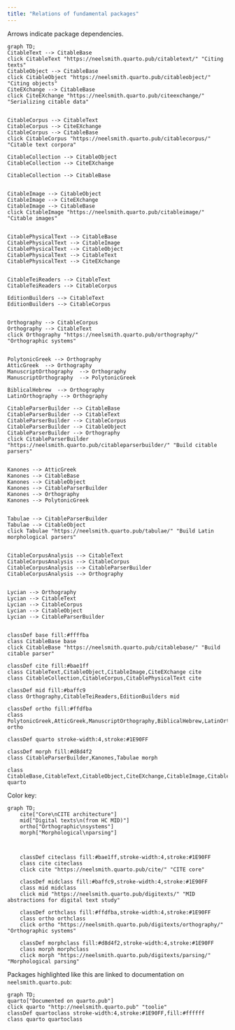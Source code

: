 ```yaml
---
title: "Relations of fundamental packages"
---
```


Arrows indicate package dependencies.

```mermaid
graph TD;
CitableText --> CitableBase
click CitableText "https://neelsmith.quarto.pub/citabletext/" "Citing texts"
CitableObject --> CitableBase
click CitableObject "https://neelsmith.quarto.pub/citableobject/" "Citing objects"
CiteEXchange --> CitableBase
click CiteEXchange "https://neelsmith.quarto.pub/citeexchange/" "Serializing citable data"


CitableCorpus --> CitableText
CitableCorpus --> CiteEXchange
CitableCorpus --> CitableBase
click CitableCorpus "https://neelsmith.quarto.pub/citablecorpus/" "Citable text corpora"

CitableCollection --> CitableObject
CitableCollection --> CiteEXchange

CitableCollection --> CitableBase


CitableImage --> CitableObject
CitableImage --> CiteEXchange
CitableImage --> CitableBase
click CitableImage "https://neelsmith.quarto.pub/citableimage/" "Citable images"


CitablePhysicalText --> CitableBase
CitablePhysicalText --> CitableImage
CitablePhysicalText --> CitableObject
CitablePhysicalText --> CitableText
CitablePhysicalText --> CiteEXchange


CitableTeiReaders --> CitableText
CitableTeiReaders --> CitableCorpus

EditionBuilders --> CitableText
EditionBuilders --> CitableCorpus


Orthography --> CitableCorpus
Orthography --> CitableText
click Orthography "https://neelsmith.quarto.pub/orthography/" "Orthographic systems"


PolytonicGreek --> Orthography
AtticGreek  --> Orthography
ManuscriptOrthography  --> Orthography
ManuscriptOrthography  --> PolytonicGreek

BiblicalHebrew  --> Orthography
LatinOrthography --> Orthography

CitableParserBuilder --> CitableBase
CitableParserBuilder --> CitableText
CitableParserBuilder --> CitableCorpus
CitableParserBuilder --> CitableObject
CitableParserBuilder --> Orthography
click CitableParserBuilder "https://neelsmith.quarto.pub/citableparserbuilder/" "Build citable parsers"


Kanones --> AtticGreek
Kanones --> CitableBase
Kanones --> CitableObject
Kanones --> CitableParserBuilder
Kanones --> Orthography
Kanones --> PolytonicGreek


Tabulae --> CitableParserBuilder
Tabulae --> CitableObject
click Tabulae "https://neelsmith.quarto.pub/tabulae/" "Build Latin morphological parsers"


CitableCorpusAnalysis --> CitableText
CitableCorpusAnalysis --> CitableCorpus
CitableCorpusAnalysis --> CitableParserBuilder
CitableCorpusAnalysis --> Orthography


Lycian --> Orthography
Lycian --> CitableText
Lycian --> CitableCorpus
Lycian --> CitableObject
Lycian --> CitableParserBuilder


classDef base fill:#ffffba
class CitableBase base
click CitableBase "https://neelsmith.quarto.pub/citablebase/" "Build citable parser"

classDef cite fill:#bae1ff
class CitableText,CitableObject,CitableImage,CiteEXchange cite
class CitableCollection,CitableCorpus,CitablePhysicalText cite

classDef mid fill:#baffc9
class Orthography,CitableTeiReaders,EditionBuilders mid

classDef ortho fill:#ffdfba
class PolytonicGreek,AtticGreek,ManuscriptOrthography,BiblicalHebrew,LatinOrthography,Lycian ortho

classDef quarto stroke-width:4,stroke:#1E90FF

classDef morph fill:#d8d4f2
class CitableParserBuilder,Kanones,Tabulae morph

class CitableBase,CitableText,CitableObject,CiteEXchange,CitableImage,CitableCorpus,Orthography,CitableParserBuilder,Tabulae quarto
```


Color key:


```mermaid
graph TD;
    cite["Core\nCITE architecture"]
    mid["Digital texts\n(from HC MID)"]
    ortho["Orthographic\nsystems"]
    morph["Morphological\nparsing"]

 

    classDef citeclass fill:#bae1ff,stroke-width:4,stroke:#1E90FF
    class cite citeclass
    click cite "https://neelsmith.quarto.pub/cite/" "CITE core"

    classDef midclass fill:#baffc9,stroke-width:4,stroke:#1E90FF
    class mid midclass
    click mid "https://neelsmith.quarto.pub/digitexts/" "MID abstractions for digital text study"

    classDef orthclass fill:#ffdfba,stroke-width:4,stroke:#1E90FF
    class ortho orthclass
    click ortho "https://neelsmith.quarto.pub/digitexts/orthography/" "Orthographic systems"

    classDef morphclass fill:#d8d4f2,stroke-width:4,stroke:#1E90FF
    class morph morphclass
    click morph "https://neelsmith.quarto.pub/digitexts/parsing/" "Morphological parsing"

```



Packages highlighted like this are linked to documentation on `neelsmith.quarto.pub`:

```mermaid
graph TD;
quarto["Documented on quarto.pub"]
click quarto "http://neelsmith.quarto.pub" "toolie"
classDef quartoclass stroke-width:4,stroke:#1E90FF,fill:#ffffff
class quarto quartoclass
```

